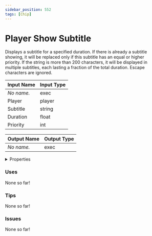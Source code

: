 ```yaml
---
sidebar_position: 552
tags: [Chip]
---
```


# Player Show Subtitle

Displays a subtitle for a specified duration. If there is already a subtitle showing, it will be replaced only if this subtitle has an equal or higher priority. If the string is more than 200 characters, it will be displayed in multiple subtitles, each lasting a fraction of the total duration. Escape characters are ignored.



| Input Name | Input Type |
|-----------|-----------|
| *No name.* | exec |
| Player | player |
| Subtitle | string |
| Duration | float |
| Priority | int |

| Output Name | Output Type |
|-----------|-----------|
| *No name.* | exec |


<details>
  <summary>Properties</summary>
  <div>
    <div>
    <table>
      <thead>
        <tr>
          <th>Is beta required?</th>
          <th>❌</th>
        </tr>
        <tr>
          <th>Is this chip a trolling risk?</th>
          <th>❌</th>
        </tr>
        <tr>
          <th>Chip UUPD</th>
          <th>abaae687-e943-4534-bb78-2c8d7e17c425</th>
        </tr>
      </thead>
    </table>
    </div>
  </div>
</details>

### Uses

None so far!

### Tips

None so far!

### Issues

None so far!
